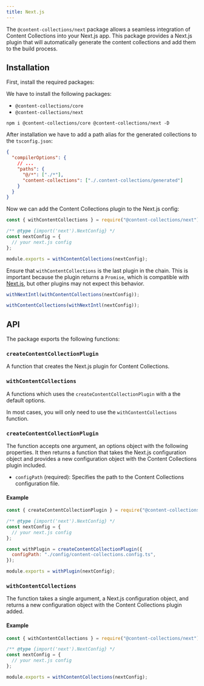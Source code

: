 ```yaml
---
title: Next.js
---
```


The `@content-collections/next` package allows a seamless integration of Content Collections into your Next.js app. This package provides a Next.js plugin that will automatically generate the content collections and add them to the build process.

## Installation

<div className='steps'>

<div className='step'>

First, install the required packages:

We have to install the following packages:

- `@content-collections/core`
- `@content-collections/next`

```package-install
npm i @content-collections/core @content-collections/next -D
```

</div>
<div className='step'>

After installation we have to add a path alias for the generated collections to the `tsconfig.json`:

```json
{
  "compilerOptions": {
    // ...
    "paths": {
      "@/*": ["./*"],
      "content-collections": ["./.content-collections/generated"]
    }
  }
}
```

</div>
<div className='step'>

Now we can add the Content Collections plugin to the Next.js config:

```js
const { withContentCollections } = require("@content-collections/next");

/** @type {import('next').NextConfig} */
const nextConfig = {
  // your next.js config
};

module.exports = withContentCollections(nextConfig);
```

<Callout type="warn" title="Warning">

Ensure that `withContentCollections` is the last plugin in the chain.
This is important because the plugin returns a `Promise`, which is compatible with
[Next.js](https://nextjs.org/docs/messages/promise-in-next-config#possible-ways-to-fix-it), but other plugins
may not expect this behavior.

<Wrong>

```ts
withNextIntl(withContentCollections(nextConfig));
```

</Wrong>
<Correct>

```ts
withContentCollections(withNextIntl(nextConfig));
```

</Correct>

</Callout>

</div>
</div>

## API

The package exports the following functions:

### `createContentCollectionPlugin`

A function that creates the Next.js plugin for Content Collections.

### `withContentCollections`

A functions which uses the `createContentCollectionPlugin` with a the default options.

In most cases, you will only need to use the `withContentCollections` function.

### `createContentCollectionPlugin`

The function accepts one argument, an options object with the following properties. It then returns a function that takes the Next.js configuration object and provides a new configuration object with the Content Collections plugin included.

- `configPath` (required): Specifies the path to the Content Collections configuration file.

#### Example

```js
const { createContentCollectionPlugin } = require("@content-collections/next");

/** @type {import('next').NextConfig} */
const nextConfig = {
  // your next.js config
};

const withPlugin = createContentCollectionPlugin({
  configPath: "./config/content-collections.config.ts",
});

module.exports = withPlugin(nextConfig);
```

### `withContentCollections`

The function takes a single argument, a Next.js configuration object, and returns a new configuration object with the Content Collections plugin added.

#### Example

```js
const { withContentCollections } = require("@content-collections/next");

/** @type {import('next').NextConfig} */
const nextConfig = {
  // your next.js config
};

module.exports = withContentCollections(nextConfig);
```
